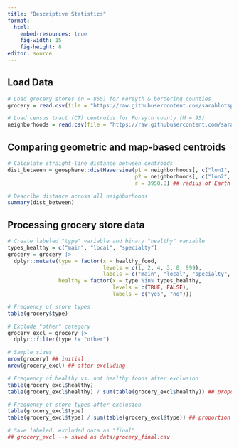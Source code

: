 ```yaml
---
title: "Descriptive Statistics"
format:
  html:
    embed-resources: true
    fig-width: 15
    fig-height: 8
editor: source
---
```


## Load Data

```r
# Load grocery stores (n = 855) for Forsyth & bordering counties
grocery = read.csv(file = "https://raw.githubusercontent.com/sarahlotspeich/Forsyth-Food-Access/main/data/manual_review_forsyth_border_grocery.csv")

# Load census tract (CT) centroids for Forsyth county (M = 95)
neighborhoods = read.csv(file = "https://raw.githubusercontent.com/sarahlotspeich/Forsyth-Food-Access/main/data/forsyth_ct_centroids.csv")
```

## Comparing geometric and map-based centroids

```r
# Calculate straight-line distance between centroids
dist_between = geosphere::distHaversine(p1 = neighborhoods[, c("lon1", "lat1")], 
                                        p2 = neighborhoods[, c("lon2", "lat2")], 
                                        r = 3958.8) ## radius of Earth (in miles)

# Describe distance across all neighborhoods
summary(dist_between)
```

## Processing grocery store data

```r
# Create labeled "type" variable and binary "healthy" variable
types_healthy = c("main", "local", "specialty")
grocery = grocery |> 
  dplyr::mutate(type = factor(x = healthy_food,
                              levels = c(1, 2, 4, 3, 0, 999),
                              labels = c("main", "local", "specialty", "dollar", "convenience", "other")),
                healthy = factor(x = type %in% types_healthy, 
                                 levels = c(TRUE, FALSE), 
                                 labels = c("yes", "no")))

# Frequency of store types 
table(grocery$type)

# Exclude "other" category
grocery_excl = grocery |> 
  dplyr::filter(type != "other")

# Sample sizes
nrow(grocery) ## initial 
nrow(grocery_excl) ## after excluding 

# Frequency of healthy vs. not healthy foods after exclusion
table(grocery_excl$healthy)
table(grocery_excl$healthy) / sum(table(grocery_excl$healthy)) ## proportion

# Frequency of store types after exclusion
table(grocery_excl$type) 
table(grocery_excl$type) / sum(table(grocery_excl$type)) ## proportion

# Save labeled, excluded data as "final" 
## grocery_excl --> saved as data/grocery_final.csv
```
